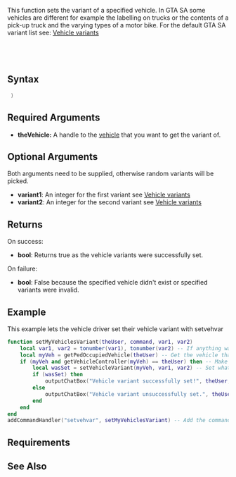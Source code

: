 {{Server function}}

This function sets the variant of a specified vehicle. In GTA SA some vehicles are different for example the labelling on trucks or the contents of a pick-up truck and the varying types of a motor bike. For the default GTA SA variant list see: [[/Vehicle variants.md|Vehicle variants]]
 {{Tip|Both variant arguments need to be supplied, otherwise random ones will be picked.}} 
 {{Tip|If you only want one variant, set ''''variant2'''' to ''255''. If you want no variants, then set both ''''variant1'''' and ''''variant2'''' to ''255''}} 
 {{Note|The fairings on the NRG-500 and BF-400 are both variants, so unless you explicitly ask for 3 or 4, your bike will have no fairings which some people may find offensive.
}} 
==Syntax==
<syntaxhighlight lang="lua"> )</syntaxhighlight>
{{OOP||[[/vehicle.md|vehicle]]:setVariant||getVehicleVariant}}
==Required Arguments==
*'''theVehicle:''' A handle to the [[/vehicle.md|vehicle]] that you want to get the variant of.

==Optional Arguments==
Both arguments need to be supplied, otherwise random variants will be picked.
* '''variant1''': An integer for the first variant see [[/Vehicle variants.md|Vehicle variants]]
* '''variant2''': An integer for the second variant see [[/Vehicle variants.md|Vehicle variants]]

==Returns==
On success:
* '''bool''': Returns true as the vehicle variants were successfully set.
On failure:
* '''bool''': False because the specified vehicle didn't exist or specified variants were invalid.

==Example==
This example lets the vehicle driver set their vehicle variant with setvehvar
<syntaxhighlight lang="lua">
function setMyVehiclesVariant(theUser, command, var1, var2)
    local var1, var2 = tonumber(var1), tonumber(var2) -- If anything was passed make sure its number or nil
    local myVeh = getPedOccupiedVehicle(theUser) -- Get the vehicle that they're in
    if (myVeh and getVehicleController(myVeh) == theUser) then -- Make sure they're in control
        local wasSet = setVehicleVariant(myVeh, var1, var2) -- Set what they wanted
        if (wasSet) then
            outputChatBox("Vehicle variant successfully set!", theUser, 0, 255, 0)
        else
            outputChatBox("Vehicle variant unsuccessfully set.", theUser, 255, 255, 0)
        end
    end
end
addCommandHandler("setvehvar", setMyVehiclesVariant) -- Add the command
</syntaxhighlight>
==Requirements==
{{Requirements|1.2|n/a|}}
==See Also==
{{Vehicle functions}}